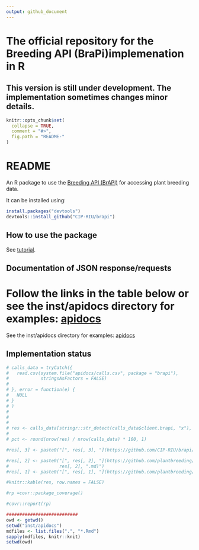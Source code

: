 ```yaml
---
output: github_document
---
```


<!-- README.md is generated from README.Rmd. Please edit that file -->
# The official repository for the Breeding API (BraPi)implemenation in R 

## This version is still under development. The implementation sometimes changes minor details.

```r
knitr::opts_chunk$set(
  collapse = TRUE,
  comment = "#>",
  fig.path = "README-"
)
```

# README

An R package to use the [Breeding API (BrAPI)](http://docs.brapi.apiary.io) for accessing plant breeding data.

It can be installed using:

```r
install.packages("devtools")
devtools::install_github("CIP-RIU/brapi")
```


## How to use the package

See [tutorial](https://github.com/CIP-RIU/brapi/blob/master/inst/doc/tutorial.Rmd).

## Documentation of JSON response/requests

Follow the links in the table below or see the inst/apidocs directory for examples: [apidocs](https://github.com/CIP-RIU/brapi/blob/master/inst/apidocs/README.md)
=======
See the inst/apidocs directory for examples: [apidocs](https://github.com/CIP-RIU/brapi/blob/master/inst/apidocs/README.md)


## Implementation status

```r
# calls_data = tryCatch({
#   read.csv(system.file("apidocs/calls.csv", package = "brapi"),
#            stringsAsFactors = FALSE)
#   
# }, error = function(e) {
#   NULL
# }
# )
# 
# 
# 
# res <- calls_data[stringr::str_detect(calls_data$client.brapi, "x"), c(1, 7, 8)]
# 
# pct <- round(nrow(res) / nrow(calls_data) * 100, 1)
```

```r


#res[, 3] <- paste0("[", res[, 3], "](https://github.com/CIP-RIU/brapi/blob/master/inst/apidocs/", res[, 3], ".md)") 

#res[, 2] <- paste0("[", res[, 2], "](https://github.com/plantbreeding/API/blob/master/Specification/", res[, 1], "/", 
#                   res[, 2], ".md)") 
#res[, 1] <- paste0("[", res[, 1], "](https://github.com/plantbreeding/API/blob/master/Specification/", res[, 1], ")") 

#knitr::kable(res, row.names = FALSE)

```

```r
#rp =covr::package_coverage()

#covr::report(rp)

###########################
owd <- getwd()
setwd("inst/apidocs")
mdfiles <- list.files(".", "*.Rmd")
sapply(mdfiles, knitr::knit)
setwd(owd)
```
